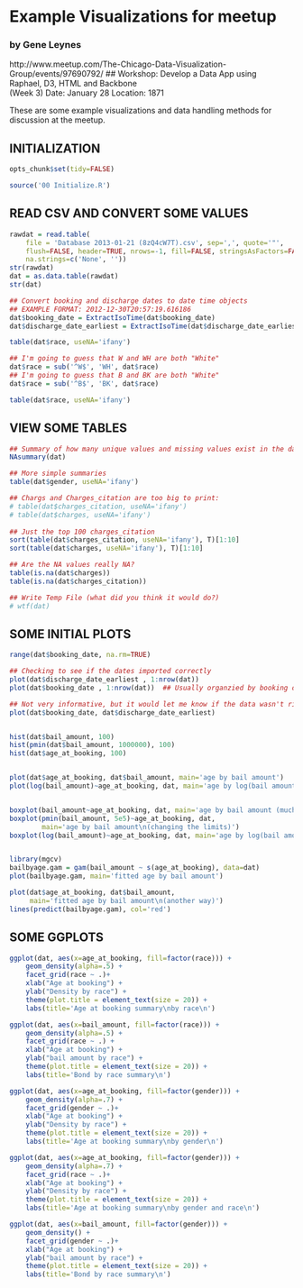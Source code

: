 

# Example Visualizations for meetup 
### by Gene Leynes

http://www.meetup.com/The-Chicago-Data-Visualization-Group/events/97690792/
## Workshop: Develop a Data App using <br>Raphael, D3, HTML and Backbone <br>(Week 3)
Date: January 28
Location: 1871

These are some example visualizations and data handling methods for discussion at the meetup.


## INITIALIZATION

```r
opts_chunk$set(tidy=FALSE)
```

```r
source('00 Initialize.R')
```



## READ CSV AND CONVERT SOME VALUES

```r
rawdat = read.table(
	file = 'Database 2013-01-21 (8zQ4cW7T).csv', sep=',', quote='"', 
	flush=FALSE, header=TRUE, nrows=-1, fill=FALSE, stringsAsFactors=FALSE,
	na.strings=c('None', ''))
str(rawdat)
dat = as.data.table(rawdat)
str(dat)

## Convert booking and discharge dates to date time objects
## EXAMPLE FORMAT: 2012-12-30T20:57:19.616186
dat$booking_date = ExtractIsoTime(dat$booking_date)
dat$discharge_date_earliest = ExtractIsoTime(dat$discharge_date_earliest)

table(dat$race, useNA='ifany')

## I'm going to guess that W and WH are both "White"
dat$race = sub('^W$', 'WH', dat$race)
## I'm going to guess that B and BK are both "White"
dat$race = sub('^B$', 'BK', dat$race)

table(dat$race, useNA='ifany')

```

## VIEW SOME TABLES

```r
## Summary of how many unique values and missing values exist in the data
NAsummary(dat)

## More simple summaries
table(dat$gender, useNA='ifany')

## Chargs and Charges_citation are too big to print:
# table(dat$charges_citation, useNA='ifany')
# table(dat$charges, useNA='ifany')
 
## Just the top 100 charges_citation
sort(table(dat$charges_citation, useNA='ifany'), T)[1:10]
sort(table(dat$charges, useNA='ifany'), T)[1:10]

## Are the NA values really NA?
table(is.na(dat$charges))
table(is.na(dat$charges_citation))

## Write Temp File (what did you think it would do?)
# wtf(dat)

```


## SOME INITIAL PLOTS

```r

range(dat$booking_date, na.rm=TRUE)

## Checking to see if the dates imported correctly
plot(dat$discharge_date_earliest , 1:nrow(dat))
plot(dat$booking_date , 1:nrow(dat))  ## Usually organzied by booking date?

## Not very informative, but it would let me know if the data wasn't right
plot(dat$booking_date, dat$discharge_date_earliest)


hist(dat$bail_amount, 100)
hist(pmin(dat$bail_amount, 1000000), 100)
hist(dat$age_at_booking, 100)


plot(dat$age_at_booking, dat$bail_amount, main='age by bail amount')
plot(log(bail_amount)~age_at_booking, dat, main='age by log(bail amount)')


boxplot(bail_amount~age_at_booking, dat, main='age by bail amount (much better)')
boxplot(pmin(bail_amount, 5e5)~age_at_booking, dat,
		main='age by bail amount\n(changing the limits)')
boxplot(log(bail_amount)~age_at_booking, dat, main='age by log(bail amount)')


library(mgcv)
bailbyage.gam = gam(bail_amount ~ s(age_at_booking), data=dat)
plot(bailbyage.gam, main='fitted age by bail amount')

plot(dat$age_at_booking, dat$bail_amount, 
	 main='fitted age by bail amount\n(another way)')
lines(predict(bailbyage.gam), col='red')

```

## SOME GGPLOTS

```r
ggplot(dat, aes(x=age_at_booking, fill=factor(race))) +
	geom_density(alpha=.5) + 
	facet_grid(race ~ .)+
	xlab("Age at booking") + 
	ylab("Density by race") +
	theme(plot.title = element_text(size = 20)) +
	labs(title='Age at booking summary\nby race\n')

ggplot(dat, aes(x=bail_amount, fill=factor(race))) +
	geom_density(alpha=.5) + 
	facet_grid(race ~ .) +
	xlab("Age at booking") + 
	ylab("bail amount by race") +
	theme(plot.title = element_text(size = 20)) +
	labs(title='Bond by race summary\n')

ggplot(dat, aes(x=age_at_booking, fill=factor(gender))) +
	geom_density(alpha=.7) + 
	facet_grid(gender ~ .)+
	xlab("Age at booking") + 
	ylab("Density by race") +
	theme(plot.title = element_text(size = 20)) +
	labs(title='Age at booking summary\nby gender\n')

ggplot(dat, aes(x=age_at_booking, fill=factor(gender))) +
	geom_density(alpha=.7) + 
	facet_grid(race ~ .)+
	xlab("Age at booking") + 
	ylab("Density by race") +
	theme(plot.title = element_text(size = 20)) +
	labs(title='Age at booking summary\nby gender and race\n')

ggplot(dat, aes(x=bail_amount, fill=factor(gender))) +
	geom_density() + 
	facet_grid(gender ~ .)+
	xlab("Age at booking") + 
	ylab("bail amount by race") +
	theme(plot.title = element_text(size = 20)) +
	labs(title='Bond by race summary\n')

```






